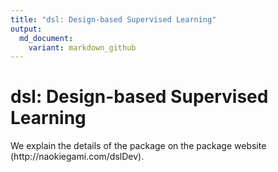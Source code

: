 ```yaml
---
title: "dsl: Design-based Supervised Learning"
output: 
  md_document:
    variant: markdown_github
---
```


# dsl: Design-based Supervised Learning

We explain the details of the package on the package website (http://naokiegami.com/dslDev).
